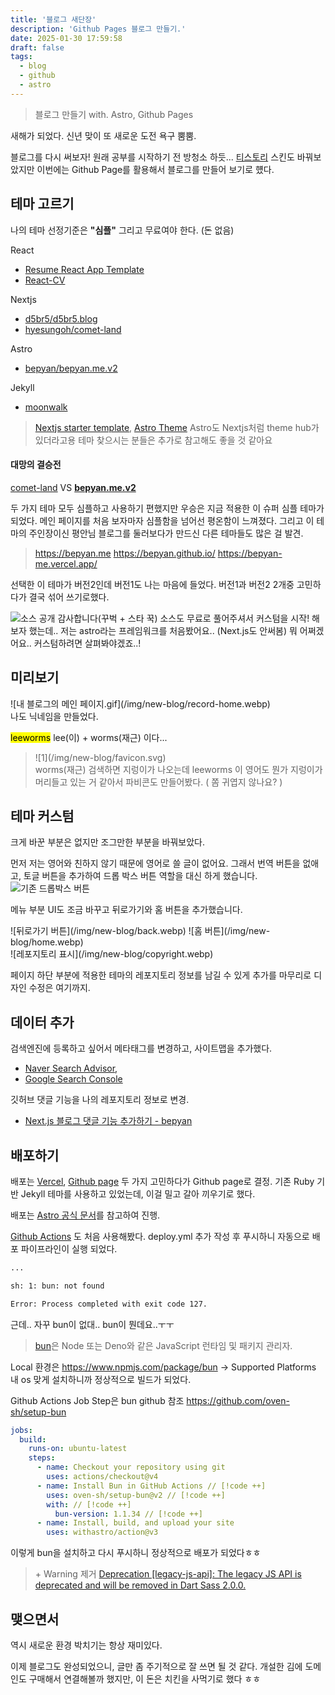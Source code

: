 ```yaml
---
title: '블로그 새단장'
description: 'Github Pages 블로그 만들기.'
date: 2025-01-30 17:59:58
draft: false
tags:
  - blog
  - github
  - astro
---
```


> 블로그 만들기 with. Astro, Github Pages

새해가 되었다.
신년 맞이 또 새로운 도전 욕구 뿜뿜.

블로그를 다시 써보자!
원래 공부를 시작하기 전 방청소 하듯... [티스토리](https://ljg960730.tistory.com/) 스킨도 바꿔보았지만
이번에는 Github Page를 활용해서 블로그를 만들어 보기로 헀다.

## 테마 고르기

나의 테마 선정기준은 **"심플"**
그리고 무료여야 한다. (돈 없음)

React
- [Resume React App Template](https://github.com/webeetle/resume-react-app?tab=readme-ov-file)
- [React-CV](https://github.com/sbayd/react-cv)

Nextjs
- [d5br5/d5br5.blog](https://github.com/d5br5/d5br5.blog)
- [hyesungoh/comet-land](https://github.com/hyesungoh/comet-land)

Astro
- [bepyan/bepyan.me.v2](https://github.com/bepyan/bepyan.me.v2)

Jekyll
- [moonwalk](https://github.com/abhinavs/moonwalk)

>
> [Nextjs starter template](https://vercel.com/templates/next.js), [Astro Theme](https://astro.build/themes/)
> Astro도 Nextjs처럼 theme hub가 있더라고용
> 테마 찾으시는 분들은 추가로 참고해도 좋을 것 같아요


#### 대망의 결승전
[comet-land](https://github.com/hyesungoh/comet-land) VS **[bepyan.me.v2](https://github.com/bepyan/bepyan.me.v2)**

두 가지 테마 모두 심플하고 사용하기 편했지만 우승은 지금 적용한 이 슈퍼 심플 테마가 되었다.
메인 페이지를 처음 보자마자 심플함을 넘어선 평온함이 느껴졌다.
그리고 이 테마의 주인장이신 평안님 블로그를 둘러보다가 만드신 다른 테마들도 많은 걸 발견.
> https://bepyan.me
> https://bepyan.github.io/
> https://bepyan-me.vercel.app/

선택한 이 테마가 버전2인데 버전1도 나는 마음에 들었다.
버전1과 버전2 2개중 고민하다가 결국 섞어 쓰기로했다.

![소스 공개 감사합니다(꾸벅 + 스타 꾹)](/img/new-blog/original-star.webp)
소스도 무료로 풀어주셔서 커스텀을 시작! 해보자 했는데..
저는 astro라는 프레임워크를 처음봤어요.. (Next.js도 안써봄)
뭐 어쩌겠어요.. 커스텀하려면 살펴봐야겠죠..!

## 미리보기
<div class="flex" style="gap:1px;">
    ![내 블로그의 메인 페이지.gif](/img/new-blog/record-home.webp)
</div>
나도 닉네임을 만들었다.

<mark>leeworms</mark> lee(이) + worms(재근) 이다...

>
> <div class="mx-auto flex gap-2">
>     ![1](/img/new-blog/favicon.svg)
> </div>
> worms(재근) 검색하면 지렁이가 나오는데
> leeworms 이 영어도 뭔가 지렁이가 머리들고 있는 거 같아서
> 파비콘도 만들어봤다. ( 쫌 귀엽지 않나요? )

## 테마 커스텀
크게 바꾼 부분은 없지만 조그만한 부분을 바꿔보았다.

먼저 저는 영어와 친하지 않기 때문에 영어로 쓸 글이 없어요.
그래서 번역 버튼을 없애고, 토글 버튼을 추가하여 드롭 박스 버튼 역할을 대신 하게 했습니다.
![기존 드롭박스 버튼](/img/new-blog/original-dropbox.webp)

메뉴 부분 UI도 조금 바꾸고 뒤로가기와 홈 버튼을 추가했습니다.
<div class="flex" style="gap:1px;">
    ![뒤로가기 버튼](/img/new-blog/back.webp)
    ![홈 버튼](/img/new-blog/home.webp)
</div>

<div class="flex" style="gap:1px;">
    ![레포지토리 표시](/img/new-blog/copyright.webp)
</div>

페이지 하단 부분에 적용한 테마의 레포지토리 정보를 남길 수 있게 추가를 마무리로 디자인 수정은 여기까지.


## 데이터 추가

검색엔진에 등록하고 싶어서 메타태그를 변경하고, 사이트맵을 추가했다.
- [Naver Search Advisor](https://searchadvisor.naver.com/),
- [Google Search Console](https://search.google.com/search-console)

깃허브 댓글 기능을 나의 레포지토리 정보로 변경.
- [Next.js 블로그 댓글 기능 추가하기 - bepyan](https://bepyan.github.io/blog/nextjs-blog/6-comments)


## 배포하기
배포는 [Vercel](https://vercel.com/), [Github page](https://pages.github.com/) 두 가지 고민하다가 Github page로 결정.
기존 Ruby 기반 Jekyll 테마를 사용하고 있었는데, 이걸 밀고 갈아 끼우기로 했다.

배포는 [Astro 공식 문서](https://docs.astro.build/ko/guides/deploy/github)를 참고하여 진행.

[Github Actions](https://github.com/features/actions) 도 처음 사용해봤다.
deploy.yml 추가 작성 후 푸시하니 자동으로 배포 파이프라인이 실행 되었다.

```bash
...

sh: 1: bun: not found

Error: Process completed with exit code 127.
```
근데.. 자꾸 bun이 없대.. bun이 뭔데요..ㅜㅜ

>[bun](https://bun.sh/)은 Node 또는 Deno와 같은 JavaScript 런타임 및 패키지 관리자.

Local 환경은
https://www.npmjs.com/package/bun -> Supported Platforms
내 os 맞게 설치하니까 정상적으로 빌드가 되었다.

Github Actions Job Step은  bun github 참조
https://github.com/oven-sh/setup-bun


```yaml title="deploy.yml" caption="Bun 설치 Step 추가"
jobs:
  build:
    runs-on: ubuntu-latest
    steps:
      - name: Checkout your repository using git
        uses: actions/checkout@v4
      - name: Install Bun in GitHub Actions // [!code ++]
        uses: oven-sh/setup-bun@v2 // [!code ++]
        with: // [!code ++]
          bun-version: 1.1.34 // [!code ++]
      - name: Install, build, and upload your site
        uses: withastro/action@v3
```



이렇게 bun을 설치하고 다시 푸시하니 정상적으로 배포가 되었다ㅎㅎ

> \+ Warning 제거
> [Deprecation [legacy-js-api]: The legacy JS API is deprecated and will be removed in Dart Sass 2.0.0.](https://www.fparedes.com/blog/solve-js-api-deprecation-in-dart-sass-in-astro/)


## 맺으면서

역시 새로운 환경 박치기는 항상 재미있다.

이제 블로그도 완성되었으니, 글만 좀 주기적으로 잘 쓰면 될 것 같다.
개설한 김에 도메인도 구매해서 연결해볼까 했지만, 이 돈은 치킨을 사먹기로 했다 ㅎㅎ
